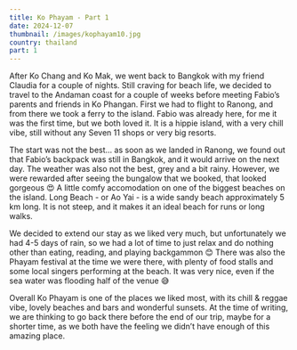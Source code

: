 ```yaml
---
title: Ko Phayam - Part 1
date: 2024-12-07
thumbnail: /images/kophayam10.jpg
country: thailand
part: 1
---
```


After Ko Chang and Ko Mak, we went back to Bangkok with my friend Claudia for a couple of nights. Still craving for beach life, we decided to travel to the Andaman coast for a couple of weeks before meeting Fabio’s parents and friends in Ko Phangan. First we had to flight to Ranong, and from there we took a ferry to the island. Fabio was already here, for me it was the first time, but we both loved it. It is a hippie island, with a very chill vibe, still without any Seven 11 shops or very big resorts. 

<BigSpace />

The start was not the best… as soon as we landed in Ranong, we found out that Fabio’s backpack was still in Bangkok, and it would arrive on the next day. The weather was also not the best, grey and a bit rainy. However, we were rewarded after seeing the bungalow that we booked, that looked gorgeous 😍 A little comfy accomodation on one of the biggest beaches on the island. Long Beach - or Ao Yai - is a wide sandy beach approximately 5 km long. It is not steep, and it makes it an ideal beach for runs or long walks.

<ImageComponent src="/images/kophayam1.jpg" alt="Ko Phayam" />
<ImageComponent src="/images/kophayam2.jpg" alt="Ko Phayam" />
<ImageComponent src="/images/kophayam7.jpg" alt="Ko Phayam" />

We decided to extend our stay as we liked very much, but unfortunately we had 4-5 days of rain, so we had a lot of time to just relax and do nothing other than eating, reading, and playing backgammon 😊 There was also the Phayam festival at the time we were there, with plenty of food stalls and some local singers performing at the beach. It was very nice, even if the sea water was flooding half of the venue 😅

<ImageComponent src="/images/kophayam3.jpg" alt="Ko Phayam" />
<ImageComponent src="/images/kophayam4.jpg" alt="Ko Phayam" />
<ImageComponent src="/images/kophayam5.jpg" alt="Ko Phayam" />
<ImageComponent src="/images/kophayam6.jpg" alt="Ko Phayam" />

Overall Ko Phayam is one of the places we liked most, with its chill & reggae vibe, lovely beaches and bars and wonderful sunsets. At the time of writing, we are thinking to go back there before the end of our trip, maybe for a shorter time, as we both have the feeling we didn’t have enough of this amazing place.

<ImageComponent src="/images/kophayam8.jpg" alt="Ko Phayam" />
<ImageComponent src="/images/kophayam9.jpg" alt="Ko Phayam" />
<ImageComponent src="/images/kophayam10.jpg" alt="Ko Phayam" />
